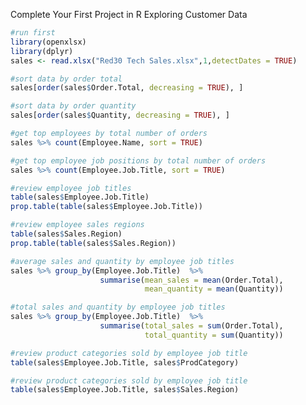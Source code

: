 Complete Your First Project in R
Exploring Customer Data

```{r}
#run first
library(openxlsx)
library(dplyr)
sales <- read.xlsx("Red30 Tech Sales.xlsx",1,detectDates = TRUE)
```

```{r}
#sort data by order total
sales[order(sales$Order.Total, decreasing = TRUE), ]
```


```{r}
#sort data by order quantity
sales[order(sales$Quantity, decreasing = TRUE), ]
```


```{r}
#get top employees by total number of orders
sales %>% count(Employee.Name, sort = TRUE)
```

```{r}
#get top employee job positions by total number of orders
sales %>% count(Employee.Job.Title, sort = TRUE)
```

```{r}
#review employee job titles
table(sales$Employee.Job.Title)
prop.table(table(sales$Employee.Job.Title))
```

```{r}
#review employee sales regions
table(sales$Sales.Region)
prop.table(table(sales$Sales.Region))
```

```{r}
#average sales and quantity by employee job titles
sales %>% group_by(Employee.Job.Title)  %>%
                    summarise(mean_sales = mean(Order.Total), 
                              mean_quantity = mean(Quantity))
```

```{r}
#total sales and quantity by employee job titles
sales %>% group_by(Employee.Job.Title)  %>%
                    summarise(total_sales = sum(Order.Total), 
                              total_quantity = sum(Quantity))
```

```{r}
#review product categories sold by employee job title
table(sales$Employee.Job.Title, sales$ProdCategory)
```

```{r}
#review product categories sold by employee job title
table(sales$Employee.Job.Title, sales$Sales.Region)
```

